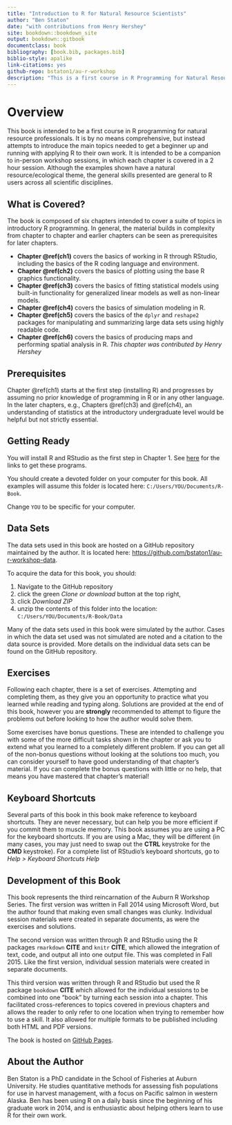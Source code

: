 ```yaml
--- 
title: "Introduction to R for Natural Resource Scientists"
author: "Ben Staton"
date: "with contributions from Henry Hershey"
site: bookdown::bookdown_site
output: bookdown::gitbook
documentclass: book
bibliography: [book.bib, packages.bib]
biblio-style: apalike
link-citations: yes
github-repo: bstaton1/au-r-workshop
description: "This is a first course in R Programming for Natural Resource Scientists. It was developed and has been primarily instructed at Auburn University."
---
```


# Overview{-}

This book is intended to be a first course in R programming for natural resource professionals. It is by no means comprehensive, but instead attempts to introduce the main topics needed to get a beginner up and running with applying R to their own work. It is intended to be a companion to in-person workshop sessions, in which each chapter is covered in a 2 hour session. Although the examples shown have a natural resource/ecological theme, the general skills presented are general to R users across all scientific disciplines. 

## What is Covered? {-}

The book is composed of six chapters intended to cover a suite of topics in introductory R programming. In general, the material builds in complexity from chapter to chapter and earlier chapters can be seen as prerequisites for later chapters. 

*  **Chapter \@ref(ch1)** covers the basics of working in R through RStudio, including the basics of the R coding language and environment.
*  **Chapter \@ref(ch2)** covers the basics of plotting using the base R graphics functionality. 
*  **Chapter \@ref(ch3)** covers the basics of fitting statistical models using built-in functionality for generalized linear models as well as non-linear models.   
*  **Chapter \@ref(ch4)** covers the basics of simulation modeling in R. 
*  **Chapter \@ref(ch5)** covers the basics of the `dplyr` and `reshape2` packages for manipulating and summarizing large data sets using highly readable code.
*  **Chapter \@ref(ch6)** covers the basics of producing maps and performing spatial analysis in R. _This chapter was contributed by Henry Hershey_

## Prerequisites {-}

Chapter \@ref(ch1) starts at the first step (installing R) and progresses by assuming no prior knowledge of programming in R or in any other language. In the later chapters, e.g., Chapters \@ref(ch3) and \@ref(ch4), an understanding of statistics at the introductory undergraduate level would be helpful but not strictly essential.

## Getting Ready {-#comp-prep}

You will install R and RStudio as the first step in Chapter 1. See [here](#install) for the links to get these programs.

You should create a devoted folder on your computer for this book. All examples will assume this folder is located here: `C:/Users/YOU/Documents/R-Book`.

Change `YOU` to be specific for your computer.

## Data Sets {-#data-sets}

The data sets used in this book are hosted on a GitHub repository maintained by the author. It is located here: <https://github.com/bstaton1/au-r-workshop-data>.

To acquire the data for this book, you should:

  1.  Navigate to the GitHub repository
  2.  click the green _Clone or download_ button at the top right,
  3.  click _Download ZIP_
  4.  unzip the contents of this folder into the location: `C:/Users/YOU/Documents/R-Book/Data`

Many of the data sets used in this book were simulated by the author. Cases in which the data set used was not simulated are noted and a citation to the data source is provided. More details on the individual data sets can be found on the GitHub repository.

## Exercises {-}

Following each chapter, there is a set of exercises. Attempting and completing them, as they give you an opportunity to practice what you learned while reading and typing along. Solutions are provided at the end of this book, however you are **strongly** recommended to attempt to figure the problems out before looking to how the author would solve them.

Some exercises have bonus questions. These are intended to challenge you with some of the more difficult tasks shown in the chapter or ask you to extend what you learned to a completely different problem. If you can get all of the non-bonus questions without looking at the solutions too much, you can consider yourself to have good understanding of that chapter's material. If you can complete the bonus questions with little or no help, that means you have mastered that chapter's material!

## Keyboard Shortcuts {-}

Several parts of this book in this book make reference to keyboard shortcuts. They are never necessary, but can help you be more efficient if you commit them to muscle memory. This book assumes you are using a PC for the keyboard shortcuts. If you are using a Mac, they will be different (in many cases, you may just need to swap out the **CTRL** keystroke for the **CMD** keystroke). For a complete list of RStudio's keyboard shortcuts, go to _Help > Keyboard Shortcuts Help_

## Development of this Book {-}

This book represents the third reincarnation of the Auburn R Workshop Series. The first version was written in Fall 2014 using Microsoft Word, but the author found that making even small changes was clunky. Individual session materials were created in separate documents, as were the exercises and solutions. 

The second version was written through R and RStudio using the R packages `rmarkdown` **CITE** and `knitr` **CITE**, which allowed the integration of text, code, and output all into one output file. This was completed in Fall 2015. Like the first version, individual session materials were created in separate documents. 

This third version was written through R and RStudio but used the R package `bookdown` **CITE** which allowed for the individual sessions to be combined into one "book" by turning each session into a chapter. This facilitated cross-references to topics covered in previous chapters and allows the reader to only refer to one location when trying to remember how to use a skill. It also allowed for multiple formats to be published including both HTML and PDF versions.

The book is hosted on [GitHub Pages](https://pages.github.com/). 

## About the Author {-}

Ben Staton is a PhD candidate in the School of Fisheries at Auburn University. He studies quantitative methods for assessing fish populations for use in harvest management, with a focus on Pacific salmon in western Alaska. Ben has been using R on a daily basis since the beginning of his graduate work in 2014, and is enthusiastic about helping others learn to use R for their own work. 
